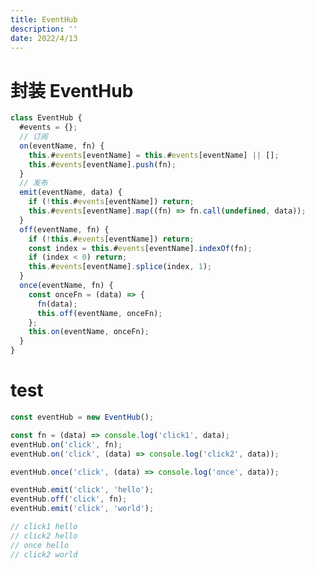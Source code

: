 ```yaml
---
title: EventHub
description: ''
date: 2022/4/13
---
```


# 封装 EventHub

```javascript
class EventHub {
  #events = {};
  // 订阅
  on(eventName, fn) {
    this.#events[eventName] = this.#events[eventName] || [];
    this.#events[eventName].push(fn);
  }
  // 发布
  emit(eventName, data) {
    if (!this.#events[eventName]) return;
    this.#events[eventName].map((fn) => fn.call(undefined, data));
  }
  off(eventName, fn) {
    if (!this.#events[eventName]) return;
    const index = this.#events[eventName].indexOf(fn);
    if (index < 0) return;
    this.#events[eventName].splice(index, 1);
  }
  once(eventName, fn) {
    const onceFn = (data) => {
      fn(data);
      this.off(eventName, onceFn);
    };
    this.on(eventName, onceFn);
  }
}
```

# test

```javascript
const eventHub = new EventHub();

const fn = (data) => console.log('click1', data);
eventHub.on('click', fn);
eventHub.on('click', (data) => console.log('click2', data));

eventHub.once('click', (data) => console.log('once', data));

eventHub.emit('click', 'hello');
eventHub.off('click', fn);
eventHub.emit('click', 'world');

// click1 hello
// click2 hello
// once hello
// click2 world
```
